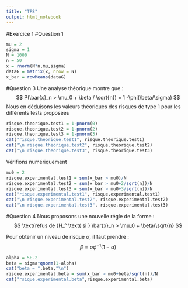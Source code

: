 ```yaml
---
title: "TP8"
output: html_notebook
---
```


#Exercice 1
#Question 1
```r
mu = 2
sigma = 1
N = 1000
n = 50
x = rnorm(N*n,mu,sigma)
dataG = matrix(x, nrow = N)
x_bar = rowMeans(dataG)
```

#Question 3
Une analyse théorique montre que :
$$
P(\bar{x}_n > \mu_0 + \beta / \sqrt{n}) = 1 -\phi(\beta/\sigma)
$$
Nous en déduisons les valeurs théoriques des risques de type 1 pour les différents tests proposées

```r
risque.theorique.test1 = 1-pnorm(0)
risque.theorique.test2 = 1-pnorm(2)
risque.theorique.test3 = 1-pnorm(3)
cat("risque.theorique.test1", risque.theorique.test1)
cat("\n risque.theorique.test2", risque.theorique.test2)
cat("\n risque.theorique.test3", risque.theorique.test3)
```

Vérifions numériquement
```r
mu0 = 2
risque.experimental.test1 = sum(x_bar > mu0)/N
risque.experimental.test2 = sum(x_bar > mu0+2/sqrt(n))/N
risque.experimental.test3 = sum(x_bar > mu0+3/sqrt(n))/N
cat("risque.experimental.test1", risque.experimental.test1)
cat("\n risque.experimental.test2", risque.experimental.test2)
cat("\n risque.experimental.test3", risque.experimental.test3)
```

#Question 4
Nous proposons une nouvelle régle de la forme :
$$
\text{refus de }H_° \text{ si } \bar{x}_n > \mu_0 + \beta/\sqrt{n}
$$

Pour obtenir un niveau de risque $\alpha$, il faut prendre : 
$$
\beta = \sigma \phi^{-1}(1-\alpha)
$$

```r
alpha = 5E-2
beta = sigma*qnorm(1-alpha)
cat("beta = ",beta,"\n")
risque.experimental.beta = sum(x_bar > mu0+beta/sqrt(n))/N
cat("rsique.experimental.beta",risque.experimental.beta)
```